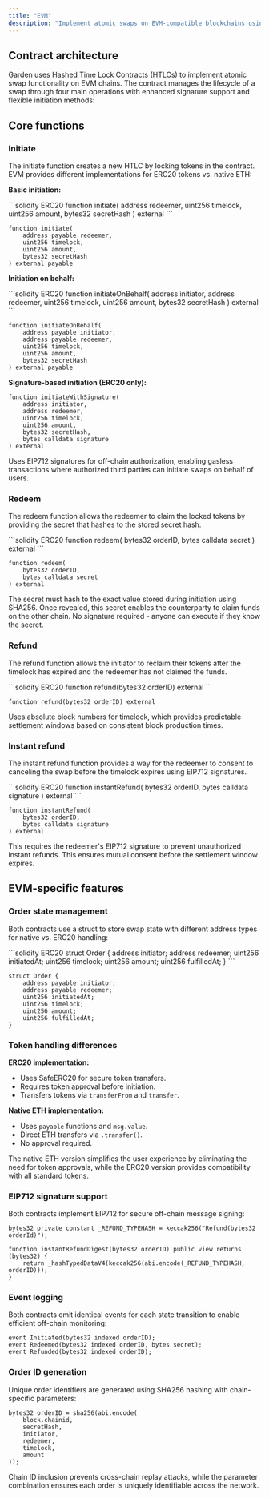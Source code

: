 ```yaml
---
title: "EVM"
description: "Implement atomic swaps on EVM-compatible blockchains using smart contracts"
---
```


## Contract architecture

Garden uses Hashed Time Lock Contracts (HTLCs) to implement atomic swap functionality on EVM chains. The contract manages the lifecycle of a swap through four main operations with enhanced signature support and flexible initiation methods:

<CardGroup cols={4}>
  <Card title="Initiate" icon="play" href="#initiate" />
  <Card title="Redeem" icon="check" href="#redeem" />
  <Card title="Refund" icon="rotate-left" href="#refund" />
  <Card title="Instant Refund" icon="bolt" href="#instant-refund" />
</CardGroup>

## Core functions

### Initiate

The initiate function creates a new HTLC by locking tokens in the contract. EVM provides different implementations for ERC20 tokens vs. native ETH:

**Basic initiation:**

<CodeGroup>
```solidity ERC20
function initiate(
    address redeemer,
    uint256 timelock,
    uint256 amount,
    bytes32 secretHash
) external
```

```solidity Native ETH
function initiate(
    address payable redeemer,
    uint256 timelock,
    uint256 amount,
    bytes32 secretHash
) external payable
```
</CodeGroup>

**Initiation on behalf:**

<CodeGroup>
```solidity ERC20
function initiateOnBehalf(
    address initiator,
    address redeemer,
    uint256 timelock,
    uint256 amount,
    bytes32 secretHash
) external
```

```solidity Native ETH
function initiateOnBehalf(
    address payable initiator,
    address payable redeemer,
    uint256 timelock,
    uint256 amount,
    bytes32 secretHash
) external payable
```
</CodeGroup>

**Signature-based initiation (ERC20 only):**

```solidity
function initiateWithSignature(
    address initiator,
    address redeemer,
    uint256 timelock,
    uint256 amount,
    bytes32 secretHash,
    bytes calldata signature
) external
```

<Note>
Uses EIP712 signatures for off-chain authorization, enabling gasless transactions where authorized third parties can initiate swaps on behalf of users.
</Note>

### Redeem

The redeem function allows the redeemer to claim the locked tokens by providing the secret that hashes to the stored secret hash.

<CodeGroup>
```solidity ERC20
function redeem(
    bytes32 orderID,
    bytes calldata secret
) external
```

```solidity Native ETH
function redeem(
    bytes32 orderID,
    bytes calldata secret
) external
```
</CodeGroup>

<Info>
The secret must hash to the exact value stored during initiation using SHA256. Once revealed, this secret enables the counterparty to claim funds on the other chain. No signature required - anyone can execute if they know the secret.
</Info>

### Refund

The refund function allows the initiator to reclaim their tokens after the timelock has expired and the redeemer has not claimed the funds.

<CodeGroup>
```solidity ERC20
function refund(bytes32 orderID) external
```

```solidity Native ETH
function refund(bytes32 orderID) external
```
</CodeGroup>

<Note>
Uses absolute block numbers for timelock, which provides predictable settlement windows based on consistent block production times.
</Note>

### Instant refund

The instant refund function provides a way for the redeemer to consent to canceling the swap before the timelock expires using EIP712 signatures.

<CodeGroup>
```solidity ERC20
function instantRefund(
    bytes32 orderID,
    bytes calldata signature
) external
```

```solidity Native ETH
function instantRefund(
    bytes32 orderID,
    bytes calldata signature
) external
```
</CodeGroup>

<Note>
This requires the redeemer's EIP712 signature to prevent unauthorized instant refunds. This ensures mutual consent before the settlement window expires.
</Note>

## EVM-specific features

### Order state management

Both contracts use a struct to store swap state with different address types for native vs. ERC20 handling:

<CodeGroup>
```solidity ERC20
struct Order {
    address initiator;
    address redeemer;
    uint256 initiatedAt;
    uint256 timelock;
    uint256 amount;
    uint256 fulfilledAt;
}
```

```solidity Native ETH
struct Order {
    address payable initiator;
    address payable redeemer;
    uint256 initiatedAt;
    uint256 timelock;
    uint256 amount;
    uint256 fulfilledAt;
}
```
</CodeGroup>

### Token handling differences

**ERC20 implementation:**
- Uses SafeERC20 for secure token transfers.
- Requires token approval before initiation.
- Transfers tokens via `transferFrom` and `transfer`.

**Native ETH implementation:**
- Uses `payable` functions and `msg.value`.
- Direct ETH transfers via `.transfer()`.
- No approval required.

<Tip>
The native ETH version simplifies the user experience by eliminating the need for token approvals, while the ERC20 version provides compatibility with all standard tokens.
</Tip>

### EIP712 signature support

Both contracts implement EIP712 for secure off-chain message signing:

```solidity
bytes32 private constant _REFUND_TYPEHASH = keccak256("Refund(bytes32 orderId)");

function instantRefundDigest(bytes32 orderID) public view returns (bytes32) {
    return _hashTypedDataV4(keccak256(abi.encode(_REFUND_TYPEHASH, orderID)));
}
```

### Event logging

Both contracts emit identical events for each state transition to enable efficient off-chain monitoring:

```solidity
event Initiated(bytes32 indexed orderID);
event Redeemed(bytes32 indexed orderID, bytes secret);
event Refunded(bytes32 indexed orderID);
```

### Order ID generation

Unique order identifiers are generated using SHA256 hashing with chain-specific parameters:

```solidity
bytes32 orderID = sha256(abi.encode(
    block.chainid, 
    secretHash, 
    initiator, 
    redeemer, 
    timelock, 
    amount
));
```

<Check>
Chain ID inclusion prevents cross-chain replay attacks, while the parameter combination ensures each order is uniquely identifiable across the network.
</Check>
